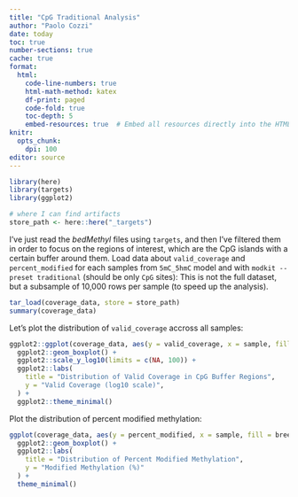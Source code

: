 ```yaml
---
title: "CpG Traditional Analysis"
author: "Paolo Cozzi"
date: today
toc: true
number-sections: true
cache: true
format:
  html:
    code-line-numbers: true
    html-math-method: katex
    df-print: paged
    code-fold: true
    toc-depth: 5
    embed-resources: true  # Embed all resources directly into the HTML file
knitr:
  opts_chunk:
    dpi: 100
editor: source
---
```


```r
library(here)
library(targets)
library(ggplot2)

# where I can find artifacts
store_path <- here::here("_targets")
```

I've just read the *bedMethyl* files using `targets`, and then I've filtered them
in order to focus on the regions of interest, which are the CpG islands with
a certain buffer around them. Load data about `valid_coverage` and `percent_modified`
for each samples from `5mC_5hmC` model and with `modkit --preset traditional`
(should be only `CpG` sites): This is not the full dataset, but a subsample of
10,000 rows per sample (to speed up the analysis).

```r
tar_load(coverage_data, store = store_path)
summary(coverage_data)
```

Let's plot the distribution of `valid_coverage` accross all samples:

```r
ggplot2::ggplot(coverage_data, aes(y = valid_coverage, x = sample, fill = breed)) +
  ggplot2::geom_boxplot() +
  ggplot2::scale_y_log10(limits = c(NA, 100)) +
  ggplot2::labs(
    title = "Distribution of Valid Coverage in CpG Buffer Regions",
    y = "Valid Coverage (log10 scale)",
  ) +
  ggplot2::theme_minimal()
```

Plot the distribution of percent modified methylation:

```r
ggplot(coverage_data, aes(y = percent_modified, x = sample, fill = breed)) +
  ggplot2::geom_boxplot() +
  ggplot2::labs(
    title = "Distribution of Percent Modified Methylation",
    y = "Modified Methylation (%)"
  ) +
  theme_minimal()
```
